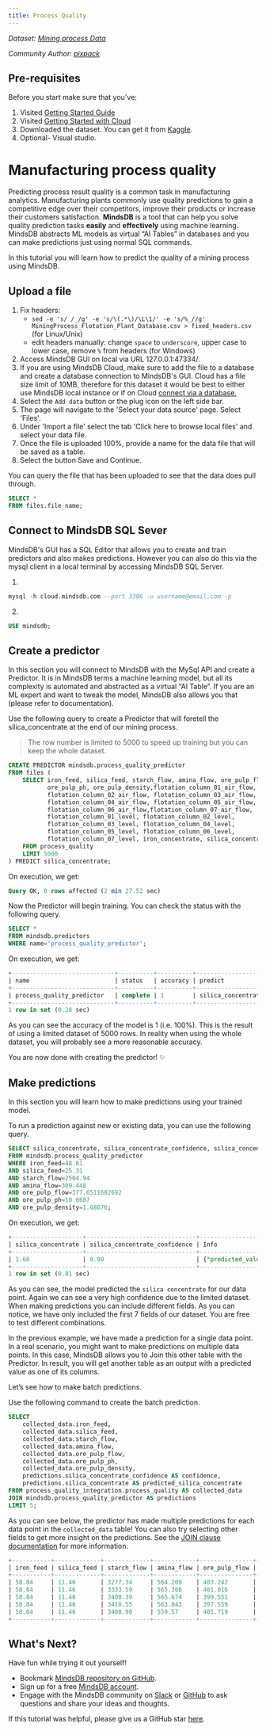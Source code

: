 ```yaml
---
title: Process Quality
---
```


_Dataset: [Mining process Data](https://www.kaggle.com/edumagalhaes/quality-prediction-in-a-mining-process)_

_Community Author: [pixpack](https://github.com/pixpack)_

## Pre-requisites

Before you start make sure that you've:

1. Visited [Getting Started Guide](/info)
2. Visited [Getting Started with Cloud](/deployment/cloud)
3. Downloaded the dataset. You can get it from
   [Kaggle](https://www.kaggle.com/edumagalhaes/quality-prediction-in-a-mining-process).
4. Optional- Visual studio.

# Manufacturing process quality

Predicting process result quality is a common task in manufacturing analytics.
Manufacturing plants commonly use quality predictions to gain a competitive edge
over their competitors, improve their products or increase their customers
satisfaction. **MindsDB** is a tool that can help you solve quality prediction
tasks **easily** and **effectively** using machine learning. MindsDB abstracts
ML models as virtual “AI Tables” in databases and you can make predictions just
using normal SQL commands.

In this tutorial you will learn how to predict the quality of a mining process
using MindsDB.

## Upload a file

1. Fix headers:
   - `sed -e 's/ /_/g' -e 's/\(.*\)/\L\1/' -e 's/%_//g' MiningProcess_Flotation_Plant_Database.csv > fixed_headers.csv`
     (for Linux/Unix)
   - edit headers manually: change `space` to `underscore`, upper case to lower
     case, remove `%` from headers (for Windows)
2. Access MindsDB GUI on local via URL 127.0.0.1:47334/.
3. If you are using MindsDB Cloud, make sure to add the file to a database and
   create a database connection to MindsDB's GUI. Cloud has a file size limit of
   10MB, therefore for this dataset it would be best to either use MindsDB local
   instance or if on Cloud
   [connect via a database.](/sql/create/databases/)
4. Select the `Add data` button or the plug icon on the left side bar.
5. The page will navigate to the 'Select your data source' page. Select 'Files'.
6. Under 'Import a file' select the tab 'Click here to browse local files' and
   select your data file.
7. Once the file is uploaded 100%, provide a name for the data file that will be
   saved as a table.
8. Select the button Save and Continue.

You can query the file that has been uploaded to see that the data does pull
through.

```sql
SELECT *
FROM files.file_name;
```

## Connect to MindsDB SQL Sever

MindsDB's GUI has a SQL Editor that allows you to create and train predictors
and also makes predictions. However you can also do this via the mysql client in
a local terminal by accessing MindsDB SQL Server.

1.

```sql
mysql -h cloud.mindsdb.com --port 3306 -u username@email.com -p
```

2.

```sql
USE mindsdb;
```

## Create a predictor

In this section you will connect to MindsDB with the MySql API and create a
Predictor. It is in MindsDB terms a machine learning model, but all its
complexity is automated and abstracted as a virtual “AI Table”. If you are an ML
expert and want to tweak the model, MindsDB also allows you that (please refer
to documentation).

Use the following query to create a Predictor that will foretell the
silica_concentrate at the end of our mining process.

> The row number is limited to 5000 to speed up training but you can keep the
> whole dataset.

```sql
CREATE PREDICTOR mindsdb.process_quality_predictor
FROM files (
    SELECT iron_feed, silica_feed, starch_flow, amina_flow, ore_pulp_flow,
           ore_pulp_ph, ore_pulp_density,flotation_column_01_air_flow,
           flotation_column_02_air_flow, flotation_column_03_air_flow,
           flotation_column_04_air_flow, flotation_column_05_air_flow,
           flotation_column_06_air_flow,flotation_column_07_air_flow,
           flotation_column_01_level, flotation_column_02_level,
           flotation_column_03_level, flotation_column_04_level,
           flotation_column_05_level, flotation_column_06_level,
           flotation_column_07_level, iron_concentrate, silica_concentrate
    FROM process_quality
    LIMIT 5000
) PREDICT silica_concentrate;
```

On execution, we get:

```sql
Query OK, 0 rows affected (2 min 27.52 sec)
```

Now the Predictor will begin training. You can check the status with the
following query.

```sql
SELECT *
FROM mindsdb.predictors
WHERE name='process_quality_predictor';
```

On execution, we get:

```sql
+-----------------------------+----------+----------+--------------------+-------------------+------------------+
| name                        | status   | accuracy | predict            | select_data_query | training_options |
+-----------------------------+----------+----------+--------------------+-------------------+------------------+
| process_quality_predictor   | complete | 1        | silica_concentrate |                   |                  |
+-----------------------------+----------+----------+--------------------+-------------------+------------------+
1 row in set (0.28 sec)
```

As you can see the accuracy of the model is 1 (i.e. 100%). This is the result of
using a limited dataset of 5000 rows. In reality when using the whole dataset,
you will probably see a more reasonable accuracy.

You are now done with creating the predictor! ✨

## Make predictions

In this section you will learn how to make predictions using your trained model.

To run a prediction against new or existing data, you can use the following
query.

```sql
SELECT silica_concentrate, silica_concentrate_confidence, silica_concentrate_explain
FROM mindsdb.process_quality_predictor
WHERE iron_feed=48.81
AND silica_feed=25.31
AND starch_flow=2504.94
AND amina_flow=309.448
AND ore_pulp_flow=377.6511682692
AND ore_pulp_ph=10.0607
AND ore_pulp_density=1.68676;
```

On execution, we get:

```sql
+--------------------+-------------------------------+-------------------------------------------------------------------------------------------------------------------------------------------------+
| silica_concentrate | silica_concentrate_confidence | Info                                                                                                                                            |
+--------------------+-------------------------------+-------------------------------------------------------------------------------------------------------------------------------------------------+
| 1.68               | 0.99                          | {"predicted_value": "1.68", "confidence": 0.99, "confidence_lower_bound": null, "confidence_upper_bound": null, "anomaly": null, "truth": null} |
+--------------------+-------------------------------+-------------------------------------------------------------------------------------------------------------------------------------------------+
1 row in set (0.81 sec)
```

As you can see, the model predicted the `silica concentrate` for our data point.
Again we can see a very high confidence due to the limited dataset. When making
predictions you can include different fields. As you can notice, we have only
included the first 7 fields of our dataset. You are free to test different
combinations.

In the previous example, we have made a prediction for a single data point. In a
real scenario, you might want to make predictions on multiple data points. In
this case, MindsDB allows you to Join this other table with the Predictor. In
result, you will get another table as an output with a predicted value as one of
its columns.

Let’s see how to make batch predictions.

Use the following command to create the batch prediction.

```sql
SELECT
    collected_data.iron_feed,
    collected_data.silica_feed,
    collected_data.starch_flow,
    collected_data.amina_flow,
    collected_data.ore_pulp_flow,
    collected_data.ore_pulp_ph,
    collected_data.ore_pulp_density,
    predictions.silica_concentrate_confidence AS confidence,
    predictions.silica_concentrate AS predicted_silica_concentrate
FROM process_quality_integration.process_quality AS collected_data
JOIN mindsdb.process_quality_predictor AS predictions
LIMIT 5;
```

As you can see below, the predictor has made multiple predictions for each data
point in the `collected_data` table! You can also try selecting other fields to
get more insight on the predictions. See the
[JOIN clause documentation](/sql/api/join/) for more
information.

```sql
+-----------+-------------+-------------+------------+---------------+-------------+------------------+------------+------------------------------+
| iron_feed | silica_feed | starch_flow | amina_flow | ore_pulp_flow | ore_pulp_ph | ore_pulp_density | confidence | predicted_silica_concentrate |
+-----------+-------------+-------------+------------+---------------+-------------+------------------+------------+------------------------------+
| 58.84     | 11.46       | 3277.34     | 564.209    | 403.242       | 9.88472     | 1.76297          | 0.99       | 2.129567174379606            |
| 58.84     | 11.46       | 3333.59     | 565.308    | 401.016       | 9.88543     | 1.76331          | 0.99       | 2.129548423407259            |
| 58.84     | 11.46       | 3400.39     | 565.674    | 399.551       | 9.88613     | 1.76366          | 0.99       | 2.130100408285386            |
| 58.84     | 11.46       | 3410.55     | 563.843    | 397.559       | 9.88684     | 1.764            | 0.99       | 2.1298757513510136           |
| 58.84     | 11.46       | 3408.98     | 559.57     | 401.719       | 9.88755     | 1.76434          | 0.99       | 2.130438907683961            |
+-----------+-------------+-------------+------------+---------------+-------------+------------------+------------+------------------------------+
```

## What's Next?

Have fun while trying it out yourself!

- Bookmark [MindsDB repository on GitHub](https://github.com/mindsdb/mindsdb).
- Sign up for a free [MindsDB account](https://cloud.mindsdb.com/register).
- Engage with the MindsDB community on
  [Slack](https://mindsdb.com/joincommunity) or
  [GitHub](https://github.com/mindsdb/mindsdb/discussions) to ask questions and
  share your ideas and thoughts.

If this tutorial was helpful, please give us a GitHub star
[here](https://github.com/mindsdb/mindsdb).

